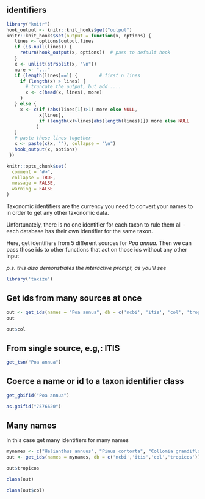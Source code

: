 ## identifiers

```r
library("knitr")
hook_output <- knitr::knit_hooks$get("output")
knitr::knit_hooks$set(output = function(x, options) {
   lines <- options$output.lines
   if (is.null(lines)) {
     return(hook_output(x, options))  # pass to default hook
   }
   x <- unlist(strsplit(x, "\n"))
   more <- "..."
   if (length(lines)==1) {        # first n lines
     if (length(x) > lines) {
       # truncate the output, but add ....
       x <- c(head(x, lines), more)
     }
   } else {
     x <- c(if (abs(lines[1])>1) more else NULL,
            x[lines],
            if (length(x)>lines[abs(length(lines))]) more else NULL
           )
   }
   # paste these lines together
   x <- paste(c(x, ""), collapse = "\n")
   hook_output(x, options)
 })

knitr::opts_chunk$set(
  comment = "#>",
  collapse = TRUE,
  message = FALSE,
  warning = FALSE
)
```

Taxonomic identifiers are the currency you need to convert your names to in order to get any other taxonomic data.

Unfortunately, there is no one identifier for each taxon to rule them all - each database has their own identifier for the same taxon.

Here, get identifiers from 5 different sources for *Poa annua*. Then we can pass those ids to other functions that act on those ids without any other input

_p.s. this also demonstrates the interactive prompt, as you'll see_

```r
library('taxize')
```

## Get ids from many sources at once

```r
out <- get_ids(names = "Poa annua", db = c('ncbi', 'itis', 'col', 'tropicos'))
out
```

```r
out$col
```

## From single source, e.g,: ITIS

```r
get_tsn("Poa annua")
```

## Coerce a name or id to a taxon identifier class

```r
get_gbifid("Poa annua")
```

```r
as.gbifid("7576620")
```

## Many names

In this case get many identifiers for many names

```r
mynames <- c("Helianthus annuus", "Pinus contorta", "Collomia grandiflora")
out <- get_ids(names = mynames, db = c('ncbi','itis','col','tropicos'))
```

```r
out$tropicos
```

```r
class(out)
```

```r
class(out$col)
```




